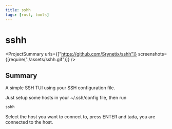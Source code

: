 ```yaml
---
title: sshh
tags: [rust, tools]
---
```


<Back name="Projects" link="../../" />

# sshh

<ProjectSummary
    urls={["https://github.com/Srynetix/sshh"]}
    screenshots={[require("./assets/sshh.gif")]}
/>

## Summary

A simple SSH TUI using your SSH configuration file.

Just setup some hosts in your ~/.ssh/config file, then run

```bash
sshh
```

Select the host you want to connect to, press ENTER and tada, you are connected to the host.
